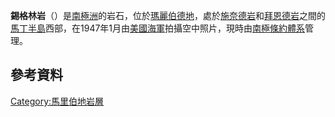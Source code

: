 {{Coord|74|11|S|115|6|W|display=title}}

'''錫格林岩'''（{{lang-en|Siglin Rocks}}）是[[南極洲|南極洲]]的岩石，位於[[瑪麗伯德地|瑪麗伯德地]]，處於[[施奈德岩|施奈德岩]]和[[拜恩德岩|拜恩德岩]]之間的[[馬丁半島|馬丁半島]]西部，在1947年1月由[[美國海軍|美國海軍]]拍攝空中照片，現時由[[南極條約體系|南極條約體系]]管理。

==參考資料==
{{usgs-gazetteer}}

{{DEFAULTSORT:Siglin Rocks}}
[[Category:馬里伯地岩層|Category:馬里伯地岩層]]


{{MarieByrdLand-geo-stub}}